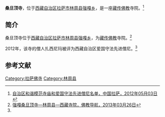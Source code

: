 {{Infobox Tibetan Buddhist monastery
|name =桑旦顶寺
|image =
|image size = 250px
|alt = 
|caption = 
|t=
|w=
|to = 
|ipa={{IPA|}}
|z=
|thdl=
|e=
|tc=桑旦頂寺
|s=桑旦顶寺
|p=
|m=
|k=
|pushpin_map = 
|latd =  | latm =  | lats =  | latNS = 
|longd=  | longm= | longs =| longEW = 
|iso_region = 
|map_caption = 
|mapsize = 
|location_country = 中国
|location = {{CHN}}[[西藏自治区|西藏自治区]][[拉萨市|拉萨市]][[林周县|林周县]]
|coordinates_display =
|founded_by = 
|date_founded =
|date_renovated =
|sect =
|mather =
|children =
|dedicated_to = 
|tulku =
|head_lama = 
|head_mgh =
|no._of_monks = 
|architecture = 
|festivals =
|footnotes = 
}}

'''桑旦顶寺'''，位于[[西藏自治区|西藏自治区]][[拉萨市|拉萨市]][[林周县|林周县]][[强嘎乡|强嘎乡]]，是一座[[藏传佛教|藏传佛教]]寺院。<ref name=mingdan>[http://www.lasa.gov.cn/Item/38763.aspx 自治区和谐模范寺庙和爱国守法先进僧尼名单，中国拉萨，2012年05月03日] {{webarchive|url=https://web.archive.org/web/20130928220630/http://www.lasa.gov.cn/Item/38763.aspx |date=2013年09月28日 }}</ref>

==简介==
桑旦顶寺位于[[西藏自治区|西藏自治区]][[拉萨市|拉萨市]][[林周县|林周县]][[强嘎乡|强嘎乡]]，为[[藏传佛教|藏传佛教]]寺院。<ref>[http://www.fjdh.com/ffzt/fjhy/ahsy2013/03/175803219296.html 强嘎桑旦顶寺—林周县—西藏寺院，佛教导航，2013年03月26日]{{Dead link|date=2018年6月 |bot=InternetArchiveBot |fix-attempted=no }}</ref>

2012年，该寺的僧人扎西尼玛被评为西藏自治区爱国守法先进僧尼。<ref name=mingdan/>

==参考文献==
{{reflist}}

{{拉萨地标}}
[[Category:拉萨佛寺|Category:拉萨佛寺]]
[[Category:林周县|Category:林周县]]